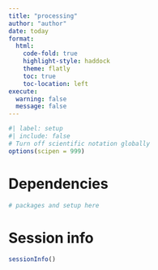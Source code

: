 ```yaml
---
title: "processing"
author: "author"
date: today
format:
  html:
    code-fold: true
    highlight-style: haddock
    theme: flatly
    toc: true
    toc-location: left
execute:
  warning: false
  message: false
---
```


```r
#| label: setup
#| include: false
# Turn off scientific notation globally
options(scipen = 999)
```

# Dependencies
```r
# packages and setup here
```

# Session info
```r
sessionInfo()
```
